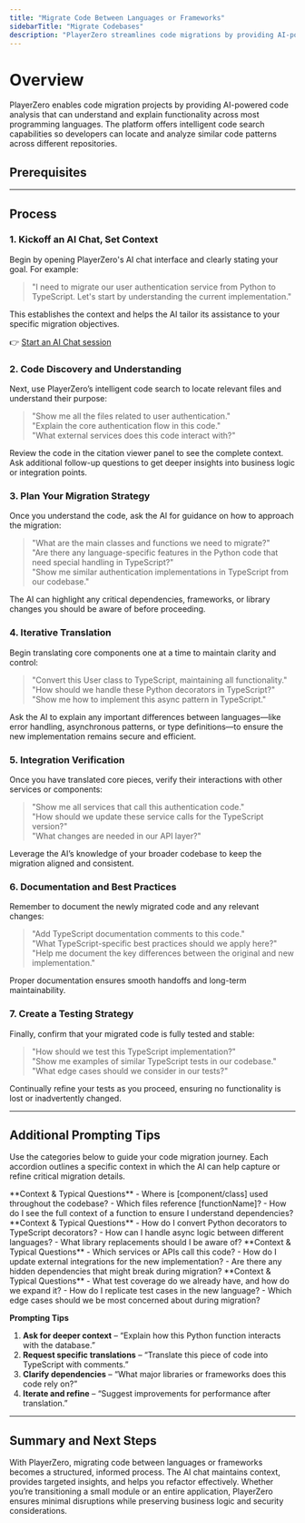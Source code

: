 ```yaml
---
title: "Migrate Code Between Languages or Frameworks"
sidebarTitle: "Migrate Codebases"
description: "PlayerZero streamlines code migrations by providing AI-powered analysis, language translations, and best practices."
---
```



# Overview

PlayerZero enables code migration projects by providing AI-powered code analysis that can understand and explain functionality across most programming languages. The platform offers intelligent code search capabilities so developers can locate and analyze similar code patterns across different repositories.

## Prerequisites

<SourceControlManagement/>

---

## Process

### 1. Kickoff an AI Chat, Set Context 
Begin by opening PlayerZero's AI chat interface and clearly stating your goal. For example:

> "I need to migrate our user authentication service from Python to TypeScript. Let's start by understanding the current implementation."

This establishes the context and helps the AI tailor its assistance to your specific migration objectives.

👉 [Start an AI Chat session](https://go.playerzero.app)

### 2. Code Discovery and Understanding
Next, use PlayerZero’s intelligent code search to locate relevant files and understand their purpose:

> "Show me all the files related to user authentication."  
> "Explain the core authentication flow in this code."  
> "What external services does this code interact with?"

Review the code in the citation viewer panel to see the complete context. Ask additional follow-up questions to get deeper insights into business logic or integration points.

### 3. Plan Your Migration Strategy
Once you understand the code, ask the AI for guidance on how to approach the migration:

> "What are the main classes and functions we need to migrate?"  
> "Are there any language-specific features in the Python code that need special handling in TypeScript?"  
> "Show me similar authentication implementations in TypeScript from our codebase."

The AI can highlight any critical dependencies, frameworks, or library changes you should be aware of before proceeding.

### 4. Iterative Translation  
Begin translating core components one at a time to maintain clarity and control:

> "Convert this User class to TypeScript, maintaining all functionality."  
> "How should we handle these Python decorators in TypeScript?"  
> "Show me how to implement this async pattern in TypeScript."

Ask the AI to explain any important differences between languages—like error handling, asynchronous patterns, or type definitions—to ensure the new implementation remains secure and efficient.

### 5. Integration Verification
Once you have translated core pieces, verify their interactions with other services or components:

> "Show me all services that call this authentication code."  
> "How should we update these service calls for the TypeScript version?"  
> "What changes are needed in our API layer?"

Leverage the AI’s knowledge of your broader codebase to keep the migration aligned and consistent.

### 6. Documentation and Best Practices
Remember to document the newly migrated code and any relevant changes:

> "Add TypeScript documentation comments to this code."  
> "What TypeScript-specific best practices should we apply here?"  
> "Help me document the key differences between the original and new implementation."

Proper documentation ensures smooth handoffs and long-term maintainability.

### 7. Create a Testing Strategy
Finally, confirm that your migrated code is fully tested and stable:

> "How should we test this TypeScript implementation?"  
> "Show me examples of similar TypeScript tests in our codebase."  
> "What edge cases should we consider in our tests?"

Continually refine your tests as you proceed, ensuring no functionality is lost or inadvertently changed.

---

## Additional Prompting Tips

Use the categories below to guide your code migration journey. Each accordion outlines a specific context in which the AI can help capture or refine critical migration details.

<AccordionGroup>

  <Accordion title="Discovery & Analysis">
    **Context & Typical Questions**  
    - Where is [component/class] used throughout the codebase?  
    - Which files reference [functionName]?  
    - How do I see the full context of a function to ensure I understand dependencies?  
  </Accordion>

  <Accordion title="Translation & Rewriting">
    **Context & Typical Questions**  
    - How do I convert Python decorators to TypeScript decorators?  
    - How can I handle async logic between different languages?  
    - What library replacements should I be aware of?  
  </Accordion>

  <Accordion title="Integration & Dependencies">
    **Context & Typical Questions**  
    - Which services or APIs call this code?  
    - How do I update external integrations for the new implementation?  
    - Are there any hidden dependencies that might break during migration?  
  </Accordion>

  <Accordion title="Testing & Validation">
    **Context & Typical Questions**  
    - What test coverage do we already have, and how do we expand it?  
    - How do I replicate test cases in the new language?  
    - Which edge cases should we be most concerned about during migration?  
  </Accordion>

</AccordionGroup>

**Prompting Tips**

1. **Ask for deeper context** – “Explain how this Python function interacts with the database.”  
2. **Request specific translations** – “Translate this piece of code into TypeScript with comments.”  
3. **Clarify dependencies** – “What major libraries or frameworks does this code rely on?”  
4. **Iterate and refine** – “Suggest improvements for performance after translation.”

---

## Summary and Next Steps

With PlayerZero, migrating code between languages or frameworks becomes a structured, informed process. The AI chat maintains context, provides targeted insights, and helps you refactor effectively. Whether you’re transitioning a small module or an entire application, PlayerZero ensures minimal disruptions while preserving business logic and security considerations.
